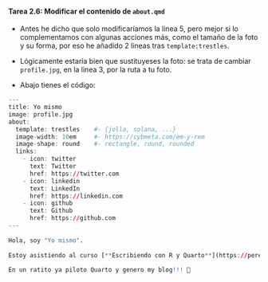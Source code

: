 ::: {.callout-important icon="false"}
#### Tarea 2.6: Modificar el contenido de `about.qmd`

-   Antes he dicho que solo modificaríamos la linea 5, pero mejor si lo complementamos con algunas acciones más, como el tamaño de la foto y su forma, por eso he añadido 2 lineas tras `template:trestles`.

-   Lógicamente estaría bien que sustituyeses la foto: se trata de cambiar `profile.jpg`, en la linea 3, por la ruta a tu foto.

-   Abajo tienes el código:

```r
---
title: Yo mismo
image: profile.jpg
about:
  template: trestles    #- {jolla, solana, ...}
  image-width: 10em     #- https://cybmeta.com/em-y-rem
  image-shape: round    #- rectangle, round, rounded
  links:
    - icon: twitter
      text: Twitter
      href: https://twitter.com
    - icon: linkedin
      text: LinkedIn
      href: https://linkedin.com
    - icon: github
      text: Github
      href: https://github.com
---
        
Hola, soy "Yo mismo". 
      
Estoy asistiendo al curso [**Escribiendo con R y Quarto**](https://perezp44.github.io/intro.to.quarto/) impartido en en la Universitat de València en 2023
      
En un ratito ya piloto Quarto y genero my blog!!! 🙂
```
:::
